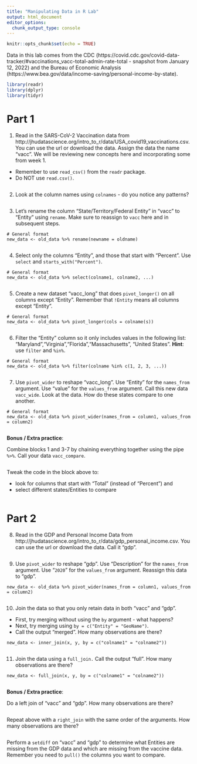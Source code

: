 ```yaml
---
title: "Manipulating Data in R Lab"
output: html_document
editor_options: 
  chunk_output_type: console
---
```


```r
knitr::opts_chunk$set(echo = TRUE)
```

Data in this lab comes from the CDC (https://covid.cdc.gov/covid-data-tracker/#vaccinations_vacc-total-admin-rate-total - snapshot from January 12, 2022) and the Bureau of Economic Analysis (https://www.bea.gov/data/income-saving/personal-income-by-state).

```r
library(readr)
library(dplyr)
library(tidyr)
```

# Part 1

1. Read in the SARS-CoV-2 Vaccination data from http://jhudatascience.org/intro_to_r/data/USA_covid19_vaccinations.csv. You can use the url or download the data. Assign the data the name "vacc". We will be reviewing new concepts here and incorporating some from week 1. 

-  Remember to use `read_csv()` from the `readr` package.
-  Do NOT use `read.csv()`.

```r

```

2. Look at the column names using `colnames` - do you notice any patterns?

```r

```

3. Let's rename the column "State/Territory/Federal Entity" in "vacc" to "Entity" using `rename`. Make sure to reassign to `vacc` here and in subsequent steps.

```
# General format
new_data <- old_data %>% rename(newname = oldname)
```

```r

```

4. Select only the columns "Entity", and those that start with "Percent". Use `select` and `starts_with("Percent")`. 

```
# General format
new_data <- old_data %>% select(colname1, colname2, ...)
```

```r

```

5. Create a new dataset "vacc_long" that does `pivot_longer()` on all columns except "Entity". Remember that `!Entity` means all columns except "Entity".

```
# General format
new_data <- old_data %>% pivot_longer(cols = colname(s))
```

```r

```

6. Filter the "Entity" column so it only includes values in the following list: "Maryland","Virginia","Florida","Massachusetts", "United States". **Hint**: use `filter` and `%in%`.

```
# General format
new_data <- old_data %>% filter(colname %in% c(1, 2, 3, ...))
```

```r

```

7. Use `pivot_wider` to reshape "vacc_long". Use "Entity" for the `names_from` argument. Use "value" for the `values_from` argument. Call this new data `vacc_wide`. Look at the data. How do these states compare to one another.

```
# General format
new_data <- old_data %>% pivot_wider(names_from = column1, values_from = column2)
```

```r

```

**Bonus / Extra practice**:

Combine blocks 1 and 3-7 by chaining everything together using the pipe ` %>% `. Call your data `vacc_compare`.

```r

```

Tweak the code in the block above to:

- look for columns that start with "Total" (instead of "Percent") and 
- select different states/Entities to compare

```r

```


# Part 2

8. Read in the GDP and Personal Income Data from http://jhudatascience.org/intro_to_r/data/gdp_personal_income.csv. You can use the url or download the data. Call it "gdp". 

```r

```

9. Use `pivot_wider` to reshape "gdp". Use "Description" for the `names_from` argument. Use "`2020`" for the `values_from` argument. Reassign this data to "gdp".

```
new_data <- old_data %>% pivot_wider(names_from = column1, values_from = column2)
```

```r

```

10. Join the data so that you only retain data in both "vacc" and "gdp". 

- First, try merging without using the `by` argument - what happens? 
- Next, try merging using `by = c("Entity" = "GeoName")`. 
- Call the output "merged". How many observations are there?

```
new_data <- inner_join(x, y, by = c("colname1" = "colname2"))
```

```r

```

11. Join the data using a `full_join.` Call the output "full". How many observations are there?

```
new_data <- full_join(x, y, by = c("colname1" = "colname2"))
```

```r

```

**Bonus / Extra practice**:

Do a left join of "vacc" and "gdp". How many observations are there?

```r

```

Repeat above with a `right_join` with the same order of the arguments. How many observations are there?

```r

```

Perform a `setdiff` on "vacc" and "gdp" to determine what Entities are missing from the GDP data and which are missing from the vaccine data. Remember you need to `pull()` the columns you want to compare.

```r

```
